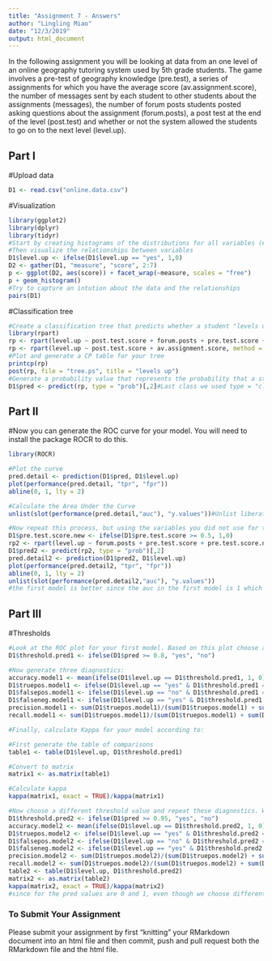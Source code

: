 ```yaml
---
title: "Assignment 7 - Answers"
author: "Lingling Miao"
date: "12/3/2019"
output: html_document
---
```


In the following assignment you will be looking at data from an one level of an online geography tutoring system used by 5th grade students. The game involves a pre-test of geography knowledge (pre.test), a series of assignments for which you have the average score (av.assignment.score),  the number of messages sent by each student to other students about the assignments (messages), the number of forum posts students posted asking questions about the assignment (forum.posts), a post test at the end of the level (post.test) and whether or not the system allowed the students to go on to the next level (level.up).  

## Part I

#Upload data
```r
D1 <- read.csv("online.data.csv")
```

#Visualization 
```r
library(ggplot2)
library(dplyr)
library(tidyr)
#Start by creating histograms of the distributions for all variables (#HINT: look up "facet" in the ggplot documentation)
#Then visualize the relationships between variables
D1$level.up <- ifelse(D1$level.up == "yes", 1,0)
D2 <- gather(D1, "measure", "score", 2:7)
p <- ggplot(D2, aes(score)) + facet_wrap(~measure, scales = "free")
p + geom_histogram()
#Try to capture an intution about the data and the relationships
pairs(D1)
```
#Classification tree
```r
#Create a classification tree that predicts whether a student "levels up" in the online course using three variables of your choice (As we did last time, set all controls to their minimums)
library(rpart)
rp <- rpart(level.up ~ post.test.score + forum.posts + pre.test.score + av.assignment.score + messages, method = "class", data = D1)
rp <- rpart(level.up ~ post.test.score + av.assignment.score, method = "class", data = D1)
#Plot and generate a CP table for your tree 
printcp(rp)
post(rp, file = "tree.ps", title = "levels up")
#Generate a probability value that represents the probability that a student levels up based your classification tree 
D1$pred <- predict(rp, type = "prob")[,2]#Last class we used type = "class" which predicted the classification for us, this time we are using type = "prob" to see the probability that our classififcation is based on.
```
## Part II
#Now you can generate the ROC curve for your model. You will need to install the package ROCR to do this.
```r
library(ROCR)

#Plot the curve
pred.detail <- prediction(D1$pred, D1$level.up) 
plot(performance(pred.detail, "tpr", "fpr"))
abline(0, 1, lty = 2)

#Calculate the Area Under the Curve
unlist(slot(performance(pred.detail,"auc"), "y.values"))#Unlist liberates the AUC value from the "performance" object created by ROCR

#Now repeat this process, but using the variables you did not use for the previous model and compare the plots & results of your two models. Which one do you think was the better model? Why?
D1$pre.test.score.new <- ifelse(D1$pre.test.score >= 0.5, 1,0)
rp2 <- rpart(level.up ~ forum.posts + pre.test.score + pre.test.score.new, method = "class", data = D1)
D1$pred2 <- predict(rp2, type = "prob")[,2]
pred.detail2 <- prediction(D1$pred2, D1$level.up) 
plot(performance(pred.detail2, "tpr", "fpr"))
abline(0, 1, lty = 2)
unlist(slot(performance(pred.detail2,"auc"), "y.values"))
#the first model is better since the auc in the first model is 1 which is an ideal situation and is pefectly able to distinguish between positive class and negative class. Compared with the second model, the auc is 0.818, it means there is 82% chance that model will be able to distinguish between positive class and negative class. 
```
## Part III
#Thresholds
```r
#Look at the ROC plot for your first model. Based on this plot choose a probability threshold that balances capturing the most correct predictions against false positives. Then generate a new variable in your data set that classifies each student according to your chosen threshold.
D1$threshold.pred1 <- ifelse(D1$pred >= 0.8, "yes", "no")

#Now generate three diagnostics:
accuracy.model1 <- mean(ifelse(D1$level.up == D1$threshold.pred1, 1, 0))
D1$truepos.model1 <- ifelse(D1$level.up == "yes" & D1$threshold.pred1 == "yes", 1, 0)
D1$falsepos.model1 <- ifelse(D1$level.up == "no" & D1$threshold.pred1 == "yes", 1,0)
D1$falseneg.model1 <- ifelse(D1$level.up == "yes" & D1$threshold.pred1 == "no", 1,0)
precision.model1 <- sum(D1$truepos.model1)/(sum(D1$truepos.model1) + sum(D1$falsepos.model1))
recall.model1 <- sum(D1$truepos.model1)/(sum(D1$truepos.model1) + sum(D1$falseneg.model1))

#Finally, calculate Kappa for your model according to:

#First generate the table of comparisons
table1 <- table(D1$level.up, D1$threshold.pred1)

#Convert to matrix
matrix1 <- as.matrix(table1)

#Calculate kappa
kappa(matrix1, exact = TRUE)/kappa(matrix1)

#Now choose a different threshold value and repeat these diagnostics. What conclusions can you draw about your two thresholds?
D1$threshold.pred2 <- ifelse(D1$pred >= 0.95, "yes", "no")
accuracy.model2 <- mean(ifelse(D1$level.up == D1$threshold.pred2, 1, 0))
D1$truepos.model2 <- ifelse(D1$level.up == "yes" & D1$threshold.pred2 == "yes", 1, 0)
D1$falsepos.model2 <- ifelse(D1$level.up == "no" & D1$threshold.pred2 == "yes", 1,0)
D1$falseneg.model2 <- ifelse(D1$level.up == "yes" & D1$threshold.pred2 == "no", 1,0)
precision.model2 <- sum(D1$truepos.model2)/(sum(D1$truepos.model2) + sum(D1$falsepos.model2))
recall.model2 <- sum(D1$truepos.model2)/(sum(D1$truepos.model2) + sum(D1$falseneg.model2))
table2 <- table(D1$level.up, D1$threshold.pred2)
matrix2 <- as.matrix(table2)
kappa(matrix2, exact = TRUE)/kappa(matrix2)
#since for the pred values are 0 and 1, even though we choose different threshold value, we will get the same results for kappa. 
```

### To Submit Your Assignment

Please submit your assignment by first "knitting" your RMarkdown document into an html file and then commit, push and pull request both the RMarkdown file and the html file.
